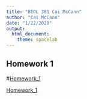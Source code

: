 ```yaml
---
title: "BIOL 381 Cai McCann"
author: "Cai McCann"
date: "1/22/2020"
output: 
  html_document: 
    theme: spacelab
---
```


## Homework 1
#[Homework_1]("Typora practice sheet Jan 15 2020.html")

[Homework_1](Homework_1.html)

